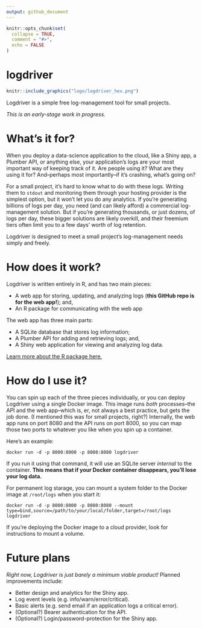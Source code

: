 ```yaml
---
output: github_document
---
```


<!-- README.md is generated from README.Rmd. Please edit that file -->

```r
knitr::opts_chunk$set(
  collapse = TRUE,
  comment = "#>",
  echo = FALSE
)
```

# logdriver

```r
knitr::include_graphics("logo/logdriver_hex.png")
```

Logdriver is a simple free log-management tool for small projects.

*This is an early-stage work in progress.*

# What's it for?

When you deploy a data-science application to the cloud, like a Shiny app, a Plumber API, or anything else, your application's logs are your most important way of keeping track of it. Are people using it? What are they using it for? And--perhaps most importantly--if it's crashing, what's going on?

For a small project, it's hard to know what to do with these logs. Writing them to `stdout` and monitoring them through your hosting provider is the simplest option, but it won't let you do any analytics. If you're generating billions of logs per day, you need (and can likely afford) a commercial log-management solution. But if you're generating thousands, or just dozens, of logs per day, these bigger solutions are likely overkill, and their freemium tiers often limit you to a few days' worth of log retention.

Logdriver is designed to meet a small project's log-management needs simply and freely. 

# How does it work?

Logdriver is written entirely in R, and has two main pieces:

* A web app for storing, updating, and analyzing logs (**this GitHub repo is for the web app!**); and,
* An R package for communicating with the web app 

The web app has three main parts:

* A SQLite database that stores log information;
* A Plumber API for adding and retrieving logs; and,
* A Shiny web application for viewing and analyzing log data.

[Learn more about the R package here.](https://github.com/chris31415926535/logdriver)



# How do I use it?

You can spin up each of the three pieces individually, or you can deploy Logdriver using a single Docker image. This image runs *both* processes--the API and the web app--which is, er, not always a best practice, but gets the job done. (I mentioned this was for small projects, right?) Internally, the web app runs on port 8080 and the API runs on port 8000, so you can map those two ports to whatever you like when you spin up a container. 

Here's an example:

`docker run -d -p 8000:8000 -p 8080:8080 logdriver`

If you run it using that command, it will use an SQLite server *internal* to the container. **This means that if your Docker container disappears, you'll lose your log data.** 

For permanent log starage, you can mount a system folder to the Docker image at `/root/logs` when you start it:

`docker run -d -p 8000:8000 -p 8080:8080 --mount type=bind,source=/path/to/your/local/folder,target=/root/logs logdriver`

If you're deploying the Docker image to a cloud provider, look for instructions to mount a volume.

# Future plans

*Right now, Logdriver is just barely a minimum viable product!* Planned improvements include:

* Better design and analytics for the Shiny app.
* Log event levels (e.g. info/warn/error/critical).
* Basic alerts (e.g. send email if an application logs a critical error).
* (Optional?) Bearer authentication for the API.
* (Optional?) Login/password-protection for the Shiny app.




